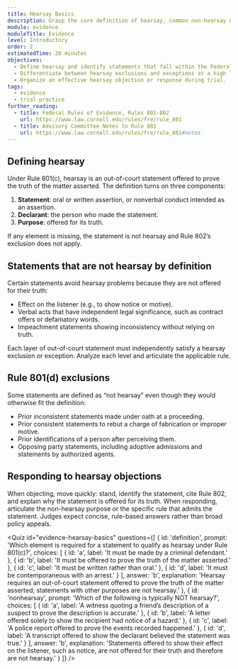 ```yaml
---
title: Hearsay Basics
description: Grasp the core definition of hearsay, common non-hearsay uses, and the structure of hearsay objections.
module: evidence
moduleTitle: Evidence
level: Introductory
order: 2
estimatedTime: 20 minutes
objectives:
  - Define hearsay and identify statements that fall within the Federal Rules of Evidence.
  - Differentiate between hearsay exclusions and exceptions at a high level.
  - Organize an effective hearsay objection or response during trial.
tags:
  - evidence
  - trial practice
further_reading:
  - title: Federal Rules of Evidence, Rules 801-802
    url: https://www.law.cornell.edu/rules/fre/rule_801
  - title: Advisory Committee Notes to Rule 801
    url: https://www.law.cornell.edu/rules/fre/rule_801#notes
---
```

## Defining hearsay

Under Rule 801(c), hearsay is an out-of-court statement offered to prove the truth of the matter asserted. The definition turns
on three components:

1. **Statement**: oral or written assertion, or nonverbal conduct intended as an assertion.
2. **Declarant**: the person who made the statement.
3. **Purpose**: offered for its truth.

If any element is missing, the statement is not hearsay and Rule 802’s exclusion does not apply.

## Statements that are not hearsay by definition

Certain statements avoid hearsay problems because they are not offered for their truth:

- Effect on the listener (e.g., to show notice or motive).
- Verbal acts that have independent legal significance, such as contract offers or defamatory words.
- Impeachment statements showing inconsistency without relying on truth.

<Callout kind="note" title="Multiple levels of hearsay">
  Each layer of out-of-court statement must independently satisfy a hearsay exclusion or exception. Analyze each level and
  articulate the applicable rule.
</Callout>

## Rule 801(d) exclusions

Some statements are defined as “not hearsay” even though they would otherwise fit the definition:

- Prior inconsistent statements made under oath at a proceeding.
- Prior consistent statements to rebut a charge of fabrication or improper motive.
- Prior identifications of a person after perceiving them.
- Opposing party statements, including adoptive admissions and statements by authorized agents.

## Responding to hearsay objections

When objecting, move quickly: stand, identify the statement, cite Rule 802, and explain why the statement is offered for its
truth. When responding, articulate the non-hearsay purpose or the specific rule that admits the statement. Judges expect concise,
rule-based answers rather than broad policy appeals.

<Quiz
  id="evidence-hearsay-basics"
  questions={[
    {
      id: 'definition',
      prompt: 'Which element is required for a statement to qualify as hearsay under Rule 801(c)?',
      choices: [
        { id: 'a', label: 'It must be made by a criminal defendant.' },
        { id: 'b', label: 'It must be offered to prove the truth of the matter asserted.' },
        { id: 'c', label: 'It must be written rather than oral.' },
        { id: 'd', label: 'It must be contemporaneous with an arrest.' }
      ],
      answer: 'b',
      explanation:
        'Hearsay requires an out-of-court statement offered to prove the truth of the matter asserted; statements with other purposes are not hearsay.'
    },
    {
      id: 'nonhearsay',
      prompt: 'Which of the following is typically NOT hearsay?',
      choices: [
        { id: 'a', label: 'A witness quoting a friend’s description of a suspect to prove the description is accurate.' },
        { id: 'b', label: 'A letter offered solely to show the recipient had notice of a hazard.' },
        { id: 'c', label: 'A police report offered to prove the events recorded happened.' },
        { id: 'd', label: 'A transcript offered to show the declarant believed the statement was true.' }
      ],
      answer: 'b',
      explanation:
        'Statements offered to show their effect on the listener, such as notice, are not offered for their truth and therefore are not hearsay.'
    }
  ]}
/>
